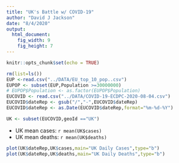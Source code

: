 ```yaml
---
title: "UK's Battle w/ COVID-19"
author: "David J Jackson"
date: "8/4/2020"
output: 
  html_document: 
    fig_width: 9
    fig_height: 7
---
```


```r
knitr::opts_chunk$set(echo = TRUE)
```
```r
rm(list=ls())
EUP <-read.csv("../DATA/EU_top_10_pop..csv")
EUPOP <- subset(EUP,Population >=30000000)
# EUPOP$Population <- as.factor(EUPOP$Population)
EUCOVID <- read.csv("../DATA/COVID-19-ECDPC-2020-08-04.csv")
EUCOVID$dateRep <- gsub("/","-",EUCOVID$dateRep)
EUCOVID$dateRep <- as.Date(EUCOVID$dateRep,format="%m-%d-%Y")
```
```r
UK <- subset(EUCOVID,geoId =="UK")

```

* UK mean cases: `r mean(UK$cases)`
* UK mean deaths: `r mean(UK$deaths)`

```r
plot(UK$dateRep,UK$cases,main="UK Daily Cases",type="b")
plot(UK$dateRep,UK$deaths,main="UK Daily Deaths",type="b")
```

